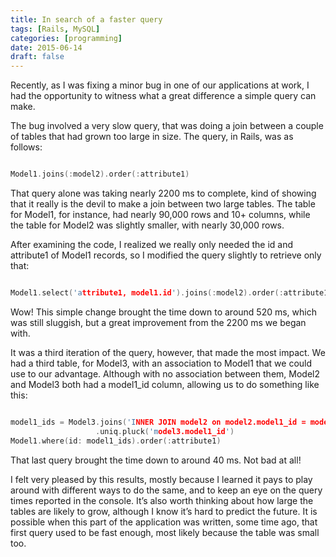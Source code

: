 ```yaml
---
title: In search of a faster query
tags: [Rails, MySQL]
categories: [programming]
date: 2015-06-14
draft: false
---
```


Recently, as I was fixing a minor bug in one of our applications at work, I had the opportunity to witness what a great difference a simple query can make.

The bug involved a very slow query, that was doing a join between a couple of tables that had grown too large in size. The query, in Rails, was as follows:

```c

Model1.joins(:model2).order(:attribute1)

```

That query alone was taking nearly 2200 ms to complete, kind of showing that it really is the devil to make a join between two large tables. The table for Model1, for instance, had nearly 90,000 rows and 10+ columns, while the table for Model2 was slightly smaller, with nearly 30,000 rows.

After examining the code, I realized we really only needed the id and attribute1 of Model1 records, so I modified the query slightly to retrieve only that:

```c

Model1.select('attribute1, model1.id').joins(:model2).order(:attribute1)

```

Wow! This simple change brought the time down to around 520 ms, which was still sluggish, but a great improvement from the 2200 ms we began with.

It was a third iteration of the query, however, that made the most impact. We had a third table, for Model3, with an association to Model1 that we could use to our advantage. Although with no association between them, Model2 and Model3 both had a model1_id column, allowing us to do something like this:

```c

model1_ids = Model3.joins('INNER JOIN model2 on model2.model1_id = model3.model1_id')
                   .uniq.pluck('model3.model1_id')
Model1.where(id: model1_ids).order(:attribute1)

```

That last query brought the time down to around 40 ms. Not bad at all!

I felt very pleased by this results, mostly because I learned it pays to play around with different ways to do the same, and to keep an eye on the query times reported in the console. It’s also worth thinking about how large the tables are likely to grow, although I know it’s hard to predict the future. It is possible when this part of the application was written, some time ago, that first query used to be fast enough, most likely because the table was small too.
